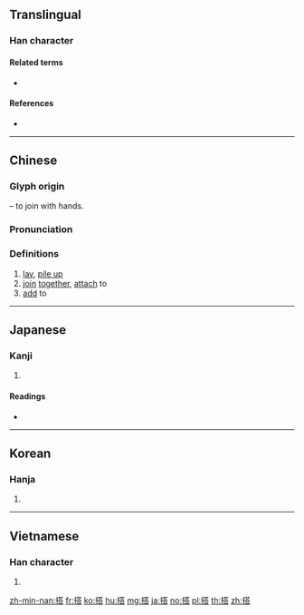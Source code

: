 {{character info/new}}
{{also|搨}}
==Translingual==

===Han character===
{{Han char|rn=64|rad=手|as=10|sn=13|four=54061|canj=QTOR|ids=⿰扌荅}}

====Related terms====
* {{l|mul|拾}}

====References====
* {{Han ref|kx=0448.040|dkj=12508|dj=0798.220|hdz=31912.030|uh=642D|ud=25645|bh=B766|bd=46950}}

----

==Chinese==
{{zh-forms}}

===Glyph origin===
{{Han etym}}
{{Han compound|手|alt1=扌|t1=hand|荅|ls=psc|c1=s|c2=p}} – to join with hands.

===Pronunciation===
{{zh-pron
|m=dā
|ma=Zh-da.ogg
|c=daap3
|h=pfs=tap
|md=
|mn=tah
|w=4taq
|mc=y
|oc=y
|cat=v
}}

===Definitions===
{{zh-hanzi}}

# [[lay]], [[pile up]]
# [[join]] [[together]], [[attach]] to
# [[add]] to

----

==Japanese==

===Kanji===
{{ja-kanji|grade=c|rs=手10}}

# {{defn|lang=ja|sort=手10}}

====Readings====
* {{ja-readings|on=[[とう]] (tō)|kun=[[のせる]] (noseru), [[のる]] (noru)}}

----

==Korean==

===Hanja===
{{ko-hanja|hangeul=탑}}

# {{defn|lang=ko|sort=手10}}

----

==Vietnamese==

===Han character===
{{vi-hantu|[[đắp]], [[đáp]], [[ráp]], [[tháp]], [[thắp]]|rs=手10}}

# {{defn|lang=vi|sort=手10}}

[[zh-min-nan:搭]]
[[fr:搭]]
[[ko:搭]]
[[hu:搭]]
[[mg:搭]]
[[ja:搭]]
[[no:搭]]
[[pl:搭]]
[[th:搭]]
[[zh:搭]]